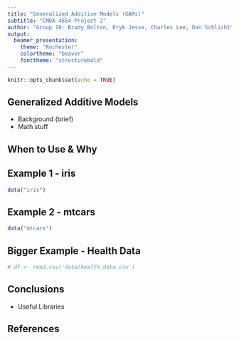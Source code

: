 ```yaml
---
title: "Generalized Additive Models (GAMs)"
subtitle: "CMDA 4654 Project 2"
author: "Group 19: Brady Bolton, Eryk Jesse, Charles Lee, Dan Schlicht"
output: 
  beamer_presentation:
    theme: "Rochester"
    colortheme: "beaver"
    fonttheme: "structurebold"
---
```


```r
knitr::opts_chunk$set(echo = TRUE)
```

## Generalized Additive Models

- Background (brief)
- Math stuff

## When to Use & Why

## Example 1 - iris

```r
data("iris")
```

## Example 2 - mtcars

```r
data("mtcars")
```

## Bigger Example - Health Data
```r
# df <- read.csv('data/health_data.csv')

```

## Conclusions

- Useful Libraries

## References

